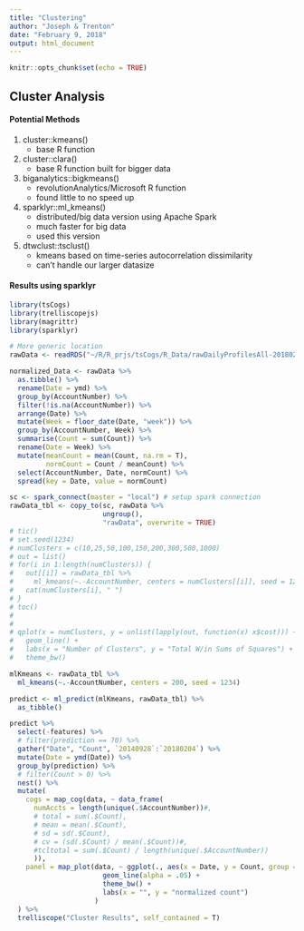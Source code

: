 ```yaml
---
title: "Clustering"
author: "Joseph & Trenton"
date: "February 9, 2018"
output: html_document
---
```


```r
knitr::opts_chunk$set(echo = TRUE)
```

## Cluster Analysis

#### Potential Methods

1. cluster::kmeans()    
    - base R function     

2. cluster::clara()  
    - base R function built for bigger data    

3. biganalytics::bigkmeans()    
    - revolutionAnalytics/Microsoft R function
    - found little to no speed up

4. sparklyr::ml_kmeans()    
    - distributed/big data version using Apache Spark
    - much faster for big data    
    - used this version    

5. dtwclust::tsclust()    
    - kmeans based on time-series autocorrelation dissimilarity
    - can't handle our larger datasize    


#### Results using sparklyr

```r
library(tsCogs)
library(trelliscopejs)
library(magrittr)
library(sparklyr)

# More generic location
rawData <- readRDS("~/R/R_prjs/tsCogs/R_Data/rawDailyProfilesAll-20180206.rds")

normalized_Data <- rawData %>%
  as.tibble() %>%
  rename(Date = ymd) %>%
  group_by(AccountNumber) %>%
  filter(!is.na(AccountNumber)) %>%
  arrange(Date) %>%
  mutate(Week = floor_date(Date, "week")) %>%
  group_by(AccountNumber, Week) %>%
  summarise(Count = sum(Count)) %>%
  rename(Date = Week) %>%
  mutate(meanCount = mean(Count, na.rm = T), 
         normCount = Count / meanCount) %>%
  select(AccountNumber, Date, normCount) %>%
  spread(key = Date, value = normCount)

sc <- spark_connect(master = "local") # setup spark connection
rawData_tbl <- copy_to(sc, rawData %>% 
                       ungroup(),
                       "rawData", overwrite = TRUE)
# tic()
# set.seed(1234)
# numClusters = c(10,25,50,100,150,200,300,500,1000)
# out = list()
# for(i in 1:length(numClusters)) {
#   out[[i]] = rawData_tbl %>%
#     ml_kmeans(~.-AccountNumber, centers = numClusters[[i]], seed = 1234)
#   cat(numClusters[i], " ")
# }
# toc()
# 
# 
# qplot(x = numClusters, y = unlist(lapply(out, function(x) x$cost))) + 
#   geom_line() + 
#   labs(x = "Number of Clusters", y = "Total W/in Sums of Squares") +
#   theme_bw()

mlKmeans <- rawData_tbl %>%
  ml_kmeans(~.-AccountNumber, centers = 200, seed = 1234)

predict <- ml_predict(mlKmeans, rawData_tbl) %>%
  as_tibble()

predict %>%
  select(-features) %>%
  # filter(prediction == 70) %>%
  gather("Date", "Count", `20140928`:`20180204`) %>%
  mutate(Date = ymd(Date)) %>%
  group_by(prediction) %>%
  # filter(Count > 0) %>%
  nest() %>%
  mutate(
    cogs = map_cog(data, ~ data_frame(
      numAccts = length(unique(.$AccountNumber))#,
      # total = sum(.$Count),
      # mean = mean(.$Count),
      # sd = sd(.$Count),
      # cv = (sd(.$Count) / mean(.$Count))#,
      #tcltotal = sum(.$Count) / length(unique(.$AccountNumber))
      )),
    panel = map_plot(data, ~ ggplot(., aes(x = Date, y = Count, group = AccountNumber)) +
                       geom_line(alpha = .05) +
                       theme_bw() +
                       labs(x = "", y = "normalized count")
                     )
  ) %>%
  trelliscope("Cluster Results", self_contained = T) 
```




